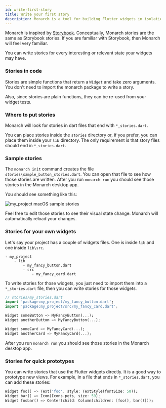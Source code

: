 ```yaml
---
id: write-first-story
title: Write your first story
description: Monarch is a tool for building Flutter widgets in isolation. It makes it easy to build, test and debug complex UIs.
---
```



Monarch is inspired by [Storybook](https://storybook.js.org/). Conceptually, 
Monarch stories are the same as Storybook stories. If you are familiar with 
Storybook, then Monarch will feel very familiar.

You can write stories for every interesting or relevant state your widgets 
may have.

### Stories in code
Stories are simple functions that return a `Widget` and take zero arguments. You 
don't need to import the monarch package to write a story.

Also, since stories are plain functions, they can be re-used from your widget tests.


### Where to put stories
Monarch will look for stories in dart files that end with `*_stories.dart`.

You can place stories inside the `stories` directory or, if you prefer, you can 
place them inside your `lib` directory. The only requirement is that story files 
should end in `*_stories.dart`.


### Sample stories
The `monarch init` command creates the file `stories\sample_button_stories.dart`. You 
can open that file to see how those stories are written. After you run 
`monarch run` you should see those stories in the Monarch desktop app.

You should see something like this:

<div className="docs-intro">
  <img className="docs-screenshot macos" alt="my_project macOS sample stories" src={my_project_macos_sample_stories}/>
</div>

Feel free to edit those stories to see their visual state change. Monarch will 
automatically reload your changes.

### Stories for your own widgets
Let's say your project has a couple of widgets files. One is inside `lib`
and one inside `lib\src`.

```
- my_project
    - lib
        - my_fancy_button.dart
        - src
            - my_fancy_card.dart
```

To write stories for those widgets, you just need to import them into a 
`*_stories.dart` file, then you can write stories for those widgets.
```dart
// stories/my_stories.dart
import 'package:my_project/my_fancy_button.dart';
import 'package:my_project/src/my_fancy_card.dart';

Widget someButton => MyFancyButton(...);
Widget anotherButton => MyFancyButton(...);

Widget someCard => MyFancyCard(...);
Widget anotherCard => MyFancyCard(...);
```

After you run `monarch run` you should see those stories in the Monarch desktop 
app.


### Stories for quick prototypes
You can write stories that use the Flutter widgets directly. It is a good way to prototype new views.
For example, in a file that ends in `*_stories.dart`, you can add these stories:

```dart
Widget foo() => Text('foo', style: TextStyle(fontSize: 50));
Widget bar() => Icon(Icons.pets, size: 50);
Widget foobar() => Center(child: Column(children: [foo(), bar()]));
```

